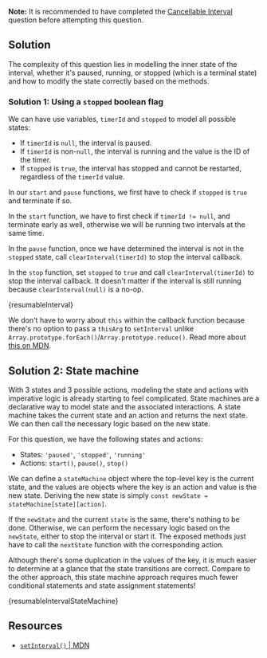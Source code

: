 

**Note:** It is recommended to have completed the [Cancellable Interval](/questions/javascript/cancellable-interval) question before attempting this question.

## Solution

The complexity of this question lies in modelling the inner state of the interval, whether it's paused, running, or stopped (which is a terminal state) and how to modify the state correctly based on the methods.

### Solution 1: Using a `stopped` boolean flag

We can have use variables, `timerId` and `stopped` to model all possible states:

- If `timerId` is `null`, the interval is paused.
- If `timerId` is non-`null`, the interval is running and the value is the ID of the timer.
- If `stopped` is `true`, the interval has stopped and cannot be restarted, regardless of the `timerId` value.

In our `start` and `pause` functions, we first have to check if `stopped` is `true` and terminate if so.

In the `start` function, we have to first check if `timerId != null`, and terminate early as well, otherwise we will be running two intervals at the same time.

In the `pause` function, once we have determined the interval is not in the `stopped` state, call `clearInterval(timerId)` to stop the interval callback.

In the `stop` function, set `stopped` to `true` and call `clearInterval(timerId)` to stop the interval callback. It doesn't matter if the interval is still running because `clearInterval(null)` is a no-op.

<MDXCodeBlock>{resumableInterval}</MDXCodeBlock>

We don't have to worry about `this` within the callback function because there's no option to pass a `thisArg` to `setInterval` unlike `Array.prototype.forEach()`/`Array.prototype.reduce()`. Read more about [this on MDN](https://developer.mozilla.org/en-US/docs/Web/API/setInterval#the_this_problem).

## Solution 2: State machine

With 3 states and 3 possible actions, modeling the state and actions with imperative logic is already starting to feel complicated. State machines are a declarative way to model state and the associated interactions. A state machine takes the current state and an action and returns the next state. We can then call the necessary logic based on the new state.

For this question, we have the following states and actions:

- States: `'paused'`, `'stopped'`, `'running'`
- Actions: `start()`, `pause()`, `stop()`

We can define a `stateMachine` object where the top-level key is the current state, and the values are objects where the key is an action and value is the new state. Deriving the new state is simply `const newState = stateMachine[state][action]`.

If the `newState` and the current `state` is the same, there's nothing to be done. Otherwise, we can perform the necessary logic based on the `newState`, either to stop the interval or start it. The exposed methods just have to call the `nextState` function with the corresponding action.

Although there's some duplication in the values of the key, it is much easier to determine at a glance that the state transitions are correct. Compare to the other approach, this state machine approach requires much fewer conditional statements and state assignment statements!

<MDXCodeBlock>{resumableIntervalStateMachine}</MDXCodeBlock>

## Resources

- [`setInterval()` | MDN](https://developer.mozilla.org/en-US/docs/Web/API/setInterval)
